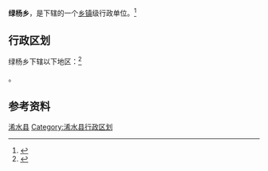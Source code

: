 {{中国乡级行政区|42/11/25/200/000}}

'''绿杨乡'''，是{{PRC admin/fullname|42/11/25/200/000|3}}下辖的一个[[乡镇|乡镇]]级行政单位。<ref>{{PRC admin/ref sgc|{{PRC admin/parent|42/11/25/200/000}}}}</ref>

== 行政区划 ==

绿杨乡下辖以下地区：<ref>{{PRC admin/ref sgc|42/11/25/200/000}}</ref>

{{PRC admin/children|42/11/25/200/000}}。

== 参考资料 ==

{{reflist}}

{{湖北省黄冈市浠水县行政区划}}
{{湖北行政区划小作品}}
[[Category:黄冈市乡镇|浠水县]]
[[Category:浠水县行政区划|Category:浠水县行政区划]]